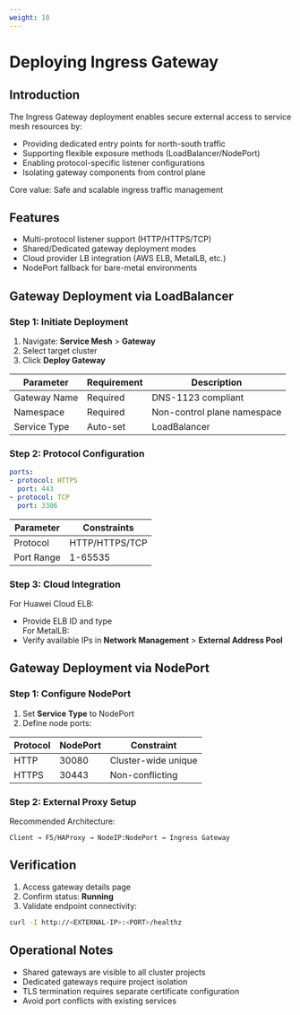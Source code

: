 ```yaml
---
weight: 10
---
```


# Deploying Ingress Gateway

## Introduction  
The Ingress Gateway deployment enables secure external access to service mesh resources by:

- Providing dedicated entry points for north-south traffic  
- Supporting flexible exposure methods (LoadBalancer/NodePort)  
- Enabling protocol-specific listener configurations  
- Isolating gateway components from control plane  

Core value: Safe and scalable ingress traffic management  

## Features  
- Multi-protocol listener support (HTTP/HTTPS/TCP)  
- Shared/Dedicated gateway deployment modes  
- Cloud provider LB integration (AWS ELB, MetalLB, etc.)  
- NodePort fallback for bare-metal environments  

## Gateway Deployment via LoadBalancer

### Step 1: Initiate Deployment  
1. Navigate: **Service Mesh** > **Gateway**  
2. Select target cluster  
3. Click **Deploy Gateway**  

| Parameter | Requirement | Description |  
|-----------|-------------|-------------|  
| Gateway Name | Required | DNS-1123 compliant |  
| Namespace | Required | Non-control plane namespace |  
| Service Type | Auto-set | LoadBalancer |  

### Step 2: Protocol Configuration  
```yaml
ports:
- protocol: HTTPS 
  port: 443
- protocol: TCP
  port: 3306
```

| Parameter | Constraints |  
|-----------|--------------|  
| Protocol | HTTP/HTTPS/TCP |  
| Port Range | 1-65535 |  

### Step 3: Cloud Integration  
For Huawei Cloud ELB:  
- Provide ELB ID and type  
For MetalLB:  
- Verify available IPs in **Network Management** > **External Address Pool**  

## Gateway Deployment via NodePort

### Step 1: Configure NodePort  
1. Set **Service Type** to NodePort  
2. Define node ports:  

| Protocol | NodePort | Constraint |  
|----------|----------|------------|  
| HTTP | 30080 | Cluster-wide unique |  
| HTTPS | 30443 | Non-conflicting |  

### Step 2: External Proxy Setup  
Recommended Architecture:  
```
Client → F5/HAProxy → NodeIP:NodePort → Ingress Gateway
```

## Verification  
1. Access gateway details page  
2. Confirm status: **Running**  
3. Validate endpoint connectivity:  
```bash
curl -I http://<EXTERNAL-IP>:<PORT>/healthz
```

## Operational Notes  
- Shared gateways are visible to all cluster projects  
- Dedicated gateways require project isolation  
- TLS termination requires separate certificate configuration  
- Avoid port conflicts with existing services  

